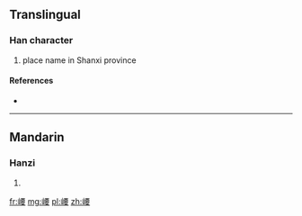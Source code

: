==Translingual==

===Han character===
{{Han char|rn=46|rad=山|as=09|sn=12|four=|canj=山一田女 (UMWV)}}

# place name in Shanxi province

====References====
* {{Han ref|kx=0315.370|dkj=08261|hdz=10785.080|uh=5D3E|ud=23870}}

----

==Mandarin==

===Hanzi===
{{cmn-hanzi|pin=[[yǎo]] ([[yao3]])|wg=yao<sup>3</sup>}}

# {{defn|lang=cmn|sort=山09}}

[[fr:崾]]
[[mg:崾]]
[[pl:崾]]
[[zh:崾]]